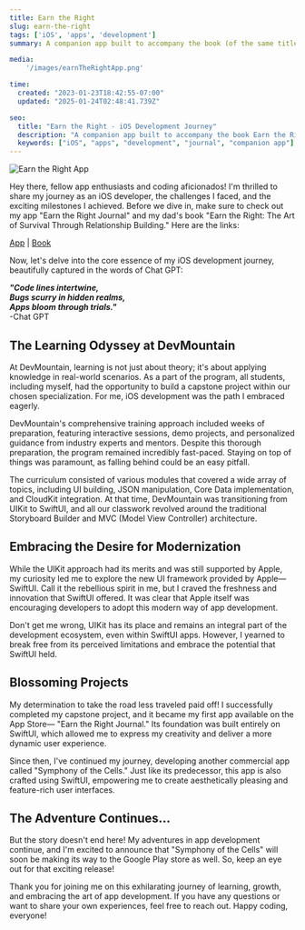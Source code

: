 ```yaml
---
title: Earn the Right
slug: earn-the-right
tags: ['iOS', 'apps', 'development']
summary: A companion app built to accompany the book (of the same title) written by Patrick Youngblood

media: 
    '/images/earnTheRightApp.png'

time:
  created: "2023-01-23T18:42:55-07:00"
  updated: "2025-01-24T02:48:41.739Z"

seo:
  title: "Earn the Right - iOS Development Journey"
  description: "A companion app built to accompany the book Earn the Right"
  keywords: ["iOS", "apps", "development", "journal", "companion app"]
---
```


<div className="-mx-2 flex flex-wrap overflow-hidden xl:-mx-2">
  <div className="my-1 w-full overflow-hidden px-2 xl:my-1 xl:w-1/2 xl:px-2">
    <Image src="/images/earnTheRightApp.png" alt="Earn the Right App" width={500} height={500} />
  </div>
</div>

Hey there, fellow app enthusiasts and coding aficionados! I'm thrilled to share my journey as an iOS developer, the challenges I faced, and the exciting milestones I achieved. Before we dive in, make sure to check out my app "Earn the Right Journal" and my dad's book "Earn the Right: The Art of Survival Through Relationship Building." Here are the links:

[App](https://apps.apple.com/us/app/earn-the-right-journal/id6446056111 "Apple App Store Link for Earn the Right") |
[Book](https://www.amazon.com/Earn-Right-Survival-Relationship-Building-ebook/dp/B09DSPWKLW/ref=sr_1_1?crid=3CQFZQOX1OEAL "Earn the Right on Amazon")

Now, let's delve into the core essence of my iOS development journey, beautifully captured in the words of Chat GPT:

**_"Code lines intertwine,\
Bugs scurry in hidden realms,\
Apps bloom through trials."_**\
-Chat GPT

## The Learning Odyssey at DevMountain

At DevMountain, learning is not just about theory; it's about applying knowledge in real-world scenarios. As a part of the program, all students, including myself, had the opportunity to build a capstone project within our chosen specialization. For me, iOS development was the path I embraced eagerly.

DevMountain's comprehensive training approach included weeks of preparation, featuring interactive sessions, demo projects, and personalized guidance from industry experts and mentors. Despite this thorough preparation, the program remained incredibly fast-paced. Staying on top of things was paramount, as falling behind could be an easy pitfall.

The curriculum consisted of various modules that covered a wide array of topics, including UI building, JSON manipulation, Core Data implementation, and CloudKit integration. At that time, DevMountain was transitioning from UIKit to SwiftUI, and all our classwork revolved around the traditional Storyboard Builder and MVC (Model View Controller) architecture.

## Embracing the Desire for Modernization

While the UIKit approach had its merits and was still supported by Apple, my curiosity led me to explore the new UI framework provided by Apple—SwiftUI. Call it the rebellious spirit in me, but I craved the freshness and innovation that SwiftUI offered. It was clear that Apple itself was encouraging developers to adopt this modern way of app development.

Don't get me wrong, UIKit has its place and remains an integral part of the development ecosystem, even within SwiftUI apps. However, I yearned to break free from its perceived limitations and embrace the potential that SwiftUI held.

## Blossoming Projects

My determination to take the road less traveled paid off! I successfully completed my capstone project, and it became my first app available on the App Store— "Earn the Right Journal." Its foundation was built entirely on SwiftUI, which allowed me to express my creativity and deliver a more dynamic user experience.

Since then, I've continued my journey, developing another commercial app called "Symphony of the Cells." Just like its predecessor, this app is also crafted using SwiftUI, empowering me to create aesthetically pleasing and feature-rich user interfaces.

## The Adventure Continues...

But the story doesn't end here! My adventures in app development continue, and I'm excited to announce that "Symphony of the Cells" will soon be making its way to the Google Play store as well. So, keep an eye out for that exciting release!

Thank you for joining me on this exhilarating journey of learning, growth, and embracing the art of app development. If you have any questions or want to share your own experiences, feel free to reach out. Happy coding, everyone!